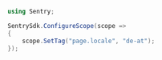 ```csharp
using Sentry;

SentrySdk.ConfigureScope(scope =>
{
    scope.SetTag("page.locale", "de-at");
});
```
